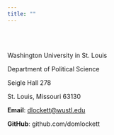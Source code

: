 ```yaml
---
title: ""
---
```

<br/><br/>



<p style='text-align: justify;'>

Washington University in St. Louis 

Department of Political Science

Seigle Hall 278

St. Louis, Missouri 63130

__Email__: <dlockett@wustl.edu>

__GitHub__: github.com/domlockett

</p>
